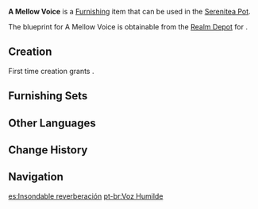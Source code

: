 {{Furnishing Infobox
|id             = 373363
|image          = Item A Mellow Voice.png
|category       = Landscape
|subcategory    = Ornament
|quality        = 3
|adeptal_energy = 60
|load           = 35
|reduced_load   = 24
|description    = This is a two-stringed instrument that bears many of [[Sumeru]]'s unique characteristics. Built with a long neck and strong strings, this instrument is based on an ancient Sumeru stringed instrument, thus imbuing it with the weight of tradition and history. In [[Teyvat]], where music is ever-evolving in terms of both instruments and composition, design and style must also advance with the times and undergo iterating improvements. In the present day, this instrument can be played with either one's fingers or bowstrings.<br />Some players in Sumeru habitually equip this dark blue-framed instrument with twin strings made of metal, granting it a forceful timbre. This allows it to achieve a deeper and more solid sound as part of an ensemble.
|mention        = 
|blueprint      = Realm Depot
|source1        = 
}}
'''A Mellow Voice''' is a [[Furnishing]] item that can be used in the [[Serenitea Pot]].

The blueprint for A Mellow Voice is obtainable from the [[Realm Depot]] for {{Item|Realm Currency|24|x=160}}.

==Creation==
First time creation grants {{Item|Trust|24|x=60}}.
{{Recipe
|type = Creation
|time = 14h
|Karmaphala Wood = 4
|Iron Chunk = 4
|Blue Dye = 4
|sort = Karmaphala Wood;Iron Chunk;Blue Dye
}}

==Furnishing Sets==
{{Craft Usage}}

==Other Languages==
{{Other Languages
|default_hidden = 1
|en      = A Mellow Voice
|zhs     = 「醇厚之声」
|zhs_rm  = "Chúnhòu zhī Shēng"
|zht     = 「醇厚之聲」
|zht_rm  = "Chúnhòu zhī Shēng"
|ja      = 「醇厚な音」
|ja_rm   = "Junkou-na Oto"{{Assumed}}
|ko      = 「순후한 소리」
|es      = Insondable reverberación
|fr      = «&nbsp;Voix douce&nbsp;»
|ru      = Глубокое звучание
|th      = "เสียงทุ้มหนักแน่น"
|th_rm   = "Siang Thum Naknaen"
|vi      = Âm Thanh Êm Dịu
|de      = „Sanfte Stimme“
|id      = Suara yang Lembut
|pt      = Voz Humilde
|tr      = Yumuşak Bir Ses
|it      = Voce suadente
}}

==Change History==
{{Change History|3.3}}

==Navigation==
{{Furnishing Navbox|exterior}}

[[es:Insondable reverberación]]
[[pt-br:Voz Humilde]]